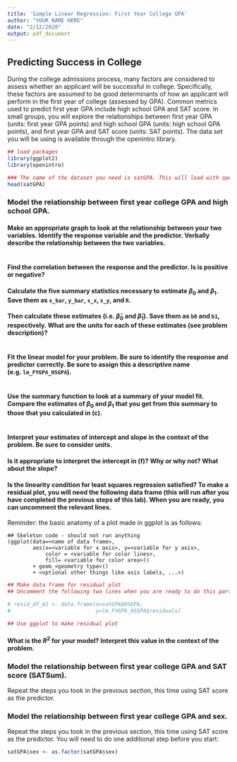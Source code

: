 ---
title: 'Simple Linear Regression: First Year College GPA'
author: "YOUR NAME HERE"
date: "2/12/2020"
output: pdf_document
---

## Predicting Success in College

During the college admissions process, many factors are considered to assess whether an applicant will be successful in college. Specifically, these factors are assumed to be good determinants of how an applicant will perform in the first year of college (assessed by GPA). Common metrics used to predict first year GPA include high school GPA and SAT score. In small groups, you will explore the relationships between first year GPA (units: first year GPA points) and high school GPA (units: high school GPA points), and first year GPA and SAT score (units: SAT points). The data set you will be using is available through the openintro library. 

```{r setup, tidy=TRUE}
## load packages
library(ggplot2)
library(openintro)

### The name of the dataset you need is satGPA. This will load with openintro.
head(satGPA)

```

### Model the relationship between first year college GPA and high school GPA.

#### Make an appropriate graph to look at the relationship between your two variables. Identify the response variable and the predictor. Verbally describe the relationship between the two variables.

```{r}

```

#### Find the correlation between the response and the predictor. Is is positive or negative?

#### Calculate the five summary statistics necessary to estimate $\beta_0$ and $\beta_1$. Save them as `x_bar`, `y_bar`, `s_x`, `s_y`, and `R`.


#### Then calculate these estimates (i.e. $\hat{\beta}_0$ and $\hat{\beta}_1$). Save them as `b0` and `b1`, respectively. What are the units for each of these estimates (see problem description)?

```{r}

```

#### Fit the linear model for your problem. Be sure to identify the response and predictor correctly. Be sure to assign this a descriptive name (e.g. `lm_FYGPA_HSGPA`).

```{r}

```


#### Use the summary function to look at a summary of your model fit. Compare the estimates of $\beta_0$ and $\beta_1$ that you get from this summary to those that you calculated in (c).

```{r}

```

#### Interpret your estimates of intercept and slope in the context of the problem. Be sure to consider units.



#### Is it appropriate to interpret the intercept in (f)? Why or why not? What about the slope?



#### Is the linearity condition for least squares regression satisfied? To make a residual plot, you will need the following data frame (this will run after you have completed the previous steps of this lab). When you are ready, you can uncomment the relevant lines.

Reminder: the basic anatomy of a plot made in ggplot is as follows: 

```{}
## Skeleton code - should not run anything
(ggplot(data=<name of data frame>, 
        aes(x=<variable for x axis>, y=<variable for y axis>,
            color = <variable for color lines>, 
            fill= <variable for color area>))
        + geom_<geometry type>()
        + <optional other things like axis labels, ...>)
```

```{r residual plot, tidy=TRUE}
## Make data frame for residual plot
## Uncomment the following two lines when you are ready to do this part.

# resid_df_m1 <- data.frame(x=satGPA$HSGPA,
#                           y=lm_FYGPA_HSGPA$residuals)

## Use ggplot to make residual plot

```

#### What is the $R^2$ for your model? Interpret this value in the context of the problem.

### Model the relationship between first year college GPA and SAT score (SATSum).

Repeat the steps you took in the previous section, this time using SAT score as the predictor.

### Model the relationship between first year college GPA and sex. 

Repeat the steps you took in the previous section, this time using SAT score as the predictor. You will need to do one additional step before you start:

```{r}
satGPA$sex <- as.factor(satGPA$sex)
```

